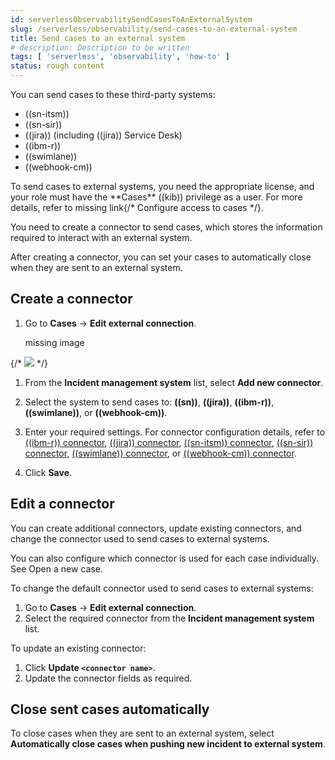 ```yaml
---
id: serverlessObservabilitySendCasesToAnExternalSystem
slug: /serverless/observability/send-cases-to-an-external-system
title: Send cases to an external system
# description: Description to be written
tags: [ 'serverless', 'observability', 'how-to' ]
status: rough content
---
```



<RoughContent />

<div id="cases-external-connectors"></div>

You can send cases to these third-party systems:

* ((sn-itsm))
* ((sn-sir))
* ((jira)) (including ((jira)) Service Desk)
* ((ibm-r))
* ((swimlane))
* ((webhook-cm))

<DocCallOut title="Important" color="warning">
To send cases to external systems, you need the appropriate license, and your role must
have the **Cases** ((kib)) privilege as a user. For more details, refer to <DocBadge><DocIcon size="s" type="unlink" title="missing link"/> missing link</DocBadge>{/*  <DocLink id="enObservabilityGrantCasesAccess">Configure access to cases</DocLink> */}.
</DocCallOut>

You need to create a connector to send cases, which stores the information required to interact
with an external system.

After creating a connector, you can set your cases to
automatically close when they are sent to an external system.

<div id="new-connector-observability"></div>

## Create a connector

1. Go to **Cases** -> **Edit external connection**.

    <div style={{ backgroundColor: "#F1F4FA", width: "100%", height: "250px", textAlign: "center", paddingTop: "110px", marginBottom: "20px" }}><DocIcon type="image" title="missing image"/> missing image</div>
{/* ![](images/cases-external-connectors/-observability-add-case-connector.png) */}

1. From the **Incident management system** list, select **Add new connector**.
1. Select the system to send cases to: **((sn))**, **((jira))**, **((ibm-r))**, **((swimlane))**,
    or **((webhook-cm))**.

1. Enter your required settings. For connector configuration details, refer to
    [((ibm-r)) connector](((kibana-ref))/resilient-action-type.html),
    [((jira)) connector](((kibana-ref))/jira-action-type.html),
    [((sn-itsm)) connector](((kibana-ref))/servicenow-action-type.html),
    [((sn-sir)) connector](((kibana-ref))/servicenow-sir-action-type.html),
    [((swimlane)) connector](((kibana-ref))/swimlane-action-type.html), or
    [((webhook-cm)) connector](((kibana-ref))/cases-webhook-action-type.html).

1. Click **Save**.

<div id="Edit-connector-observability"></div>

## Edit a connector

You can create additional connectors, update existing connectors, and change the connector used to send cases to external systems.

<DocCallOut title="Tip">
You can also configure which connector is used for each case individually. See <DocLink id="serverlessObservabilityCreateANewCase" section="open-a-new-case">Open a new case</DocLink>.
</DocCallOut>

To change the default connector used to send cases to external systems:

1. Go to **Cases** -> **Edit external connection**.
1. Select the required connector from the **Incident management system** list.

To update an existing connector:

1. Click **Update `<connector name>`**.
1. Update the connector fields as required.

<div id="close-connector-observability"></div>

## Close sent cases automatically

To close cases when they are sent to an external system, select
**Automatically close cases when pushing new incident to external system**.